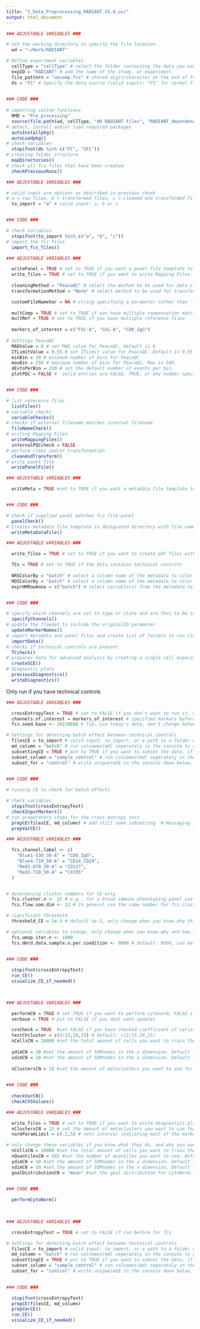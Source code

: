 ```yaml
---
title: "1_Data_Preprocessing_RADIANT.V1.0_usr"
output: html_document
---
```


```r

### ADJUSTABLE VARIABLES ###

# Set the working directory to specify the file location
  wd = "~/Work/RADIANT" 

# Define experiment variables
  cellType = "cellType" # select the folder containing the data you want to analyse. Valid entries should match a folder name in wd specified above
  expID = "RADIANT" # add the name of the study, or experiment.
  file_pattern = "uncomp.fcs" # shared digit/character at the end of fcs files and fcs extension
  ds = "FC" # Specify the data source (valid inputs: "FS" for normal flow cytometry, "SFC" for spectral flow cytometry)

  
### CODE ###
  
# importing custom functions
  RMD = "Pre_processing"
  source(file.path(wd, cellType, "00 RADIANT files", "RADIANT_dependencies_usr_v1.0.R"))
# detect, install and/or load required packages
  autoInstallpkg()
  autoLoadpkg()
# check variables
  stopifnot(ds %in% c("FC", "SFC"))
# creating folder structure
  mapDirectories()
# check all fcs files that have been created 
  checkPreviousRuns()


```
```r

### ADJUSTABLE VARIABLES ###

# valid input are options as described in previous chunk
# a = raw files, b = transformed files, c = cleaned and transformed files 
  to_import = "a" # valid input: a, b or c


### CODE ###

# check variables
  stopifnot(to_import %in% c("a", "b", "c"))
# import the fcs files
  import_fcs_files()


```
```r

### ADJUSTABLE VARIABLES ###

  writePanel = TRUE # set to TRUE if you want a panel file template to be written automatically
  write_files = TRUE # set to TRUE if you want to write Mapping Files. 
  
  cleaningMethod = "PeacoQC" # select the method to be used for data cleaning. Options are: 'PeacoQC',  or 'None'.
  transformationMethod = "None" # select method to be used for transformation. Options are: 'Logicle', or 'None'.

  customFileNameVar = NA # string specifying a parameter (other than 'TUBE NAME', '$FIL', or '$TBNM") 
  
  multComp = TRUE # set to TRUE if you have multiple compensation matrices
  multRef = TRUE # set to TRUE if you have multiple reference files
  
  markers_of_interest = c("FSC-A", "SSC-A", "CD8_IgG") 
  
# Settings PeacoQC
  MADValue = 6 # set MAD value for PeacoQC. Default is 6
  ITLimitValue = 0.55 # set ITLimit value for PeacoQC. Default is 0.55
  minBin = 10 # minimum number of bins for PeacoQC
  maxBin = 250 # maximum number of bins for PeacoQC. Max is 500. 
  dEvtsPerBin = 150 # set the default number of events per bin. 
  plotPQC = FALSE #  valid entries are FALSE, TRUE, or any number specifying a percentage. 


### CODE ###

# list reference files
  listFiles()
# variable checks
  variableChecks()
# checks if external filename matches internal filename
  fileNameCheck()
# writing Mapping Files
  writeMappingFiles()
  internalPQCcheck = FALSE
# perform clean and/or transformation
  cleanAndTransform()
# write panel file
  writePanelFile()

```
```r

### ADJUSTABLE VARIABLES ###

  writeMeta = TRUE #set to TRUE if you want a metadata file template to be written automatically, set to FALSE if already done


### CODE ###

# Check if supplied panel matches fcs file panel 
  panelCheck()
# Creates metadata file template in designated directory with file names of fcs files the correct order
  writeMetaDataFile()


```
```r

### ADJUSTABLE VARIABLES ###

  write_files = TRUE # set to TRUE if you want to create pdf files with the diagnostic data.

  TCs = TRUE # set to TRUE if the data contains technical controls
  
  NRSColorBy = "batch" # select a column name of the metadata to color the NRS plots
  MDSColorBy = "batch" # select a column name of the metadata to color the MDS plots
  exprHMRowAnno = c("batch") # select variable(s) from the metadata to annotate the rows of the expression heatmap 


### CODE ###

# specify which channels are set to type or state and are thus to be included for further analysis
  specifyChannels()
# update the flowSet to include the originalID parameter
  updateMarkerNames()
# import metadata and panel files and create list of factors to run clustering on
  importData()
# checks if technical controls are present
  TCcheck()
# prepares data for advanced analysis by creating a single cell experiment
  createSCE()
# diagnostic plots
  previousDiagnostics()
  writeDiagnostics()

```

Only run if you have technical controls
```r

### ADJUSTABLE VARIABLES ###

  crossEntropyTest = TRUE # set to FALSE if you don't want to run it, or have run it before
  channels.of.interest = markers_of_interest # specified markers before, if you want a specific set use c(x, x, x) in which x is "name of the marker
  fcs.seed.base <- 20210608 # Tip: use today's date, don't change between runs as this is important for reproducible results. 

# Settings for detecting batch effect between technical controls    
  filesCE = to_import # valid input: to_import, or a path to a folder with fcs files: fcs, trns, pqcd, cn (only if run cytonorm)
  md_column = "batch" # run colnames(md) seperately in the console to check valid inputs, note: capital and space sensitive!
  subsettingCE = TRUE # put to TRUE if you want to subset the data, if FALSE all files will be taken along 
  subset_column = "sample_control" # run colnames(md) seperately in the console to check valid inputs, note: capital and space sensitive!
  subset_for = "control" # write unique(md$ in the console down below, and click on the column you specified above for options and add the ), options will be shown on screen

  
### CODE ###

# running CE to check for batch effects  

# check variables
  stopifnot(crossEntropyTest)
  checkInputMarkers()
# run preparatory steps for the cross entropy test
  prepCE(filesCE, md_column) # add still some subsetting  # messaging in markdown stops here, it is shown in console
  prepVarCE()


```
```r

### ADJUSTABLE VARIABLES ###

  fcs.channel.label <- c( 
    "Blue1-530_30-A" = "CD8_IgG",
    "Blue4-710_50-A" = "CD14_CD24",
    "Red1-670_30-A" = "CD127",
    "Red2-710_50-A" = "CXCR5"
  )


# determining cluster numbers for CE only  
  fcs.cluster.n <- 12 # e.g., for a broad immune phenotyping panel use 40-50 clusters. For pre-gated cell types (e.g., CD8s), use 10-12 clusters.
  fcs.flow.som.dim <- 12 # In general use the same number for fcs.cluster.n and fcs.flow.som.dim unless you know why to do otherwise.

# significant threshold  
  threshold_CE = 1e-5 # default 1e-5, only change when you know why this is so 'low' and what the impact can be to change it

# optional variables to change, only change when you know why and how it works, more cells will take longer. 
  fcs.umap.iter.n <- 1000
  fcs.dmrd.data.sample.n.per.condition <- 9000 # default: 9000, can be any number or NULL


### CODE ###
  
  stopifnot(crossEntropyTest)
  run_CE()
  visualize_CE_if_needed()

  
```
```r

### ADJUSTABLE VARIABLES ###

  performCN = TRUE # set TRUE if you want to perform cytonorm, FALSE if not.
  verbose = TRUE # put to FALSE if you dont want updates

  cvsCheck = TRUE  #set FALSE if you have checked coefficient of variation for this analysis before 
  testCVcluster = c(3:15,20,25) # default: c(3:15,20,25) 
  nCellsCN = 10000 #set the total amount of cells you want to train the CytoNorm model on. Default 5000
  
  ydimCN = 10 #set the amount of SOMnodes in the y dimension. Default 10
  xdimCN = 10 #set the amount of SOMnodes in the x dimension. Default 10
  
  nClustersCN = 10 #set the amount of metaclusters you want to use for CytoNorm. Default 10. Must be within range of testCVcluster

  
### CODE ###
  
  checkVarCN()
  checkCVSValues()

```
```r

### ADJUSTABLE VARIABLES ###

  write_files = TRUE # set to TRUE if you want to write diagnostics plots after running CytoNorm, default TRUE.
  nClustersCN = 15 # set the amount of metaclusters you want to use for CytoNorm. Based on CVS values (see manual).
  normParamLimit = c(-2,5) # sets interval indicating most of the marker expression is expected. Check diagnostic plots and decide min & max. Default = c(-2,5)

# only change these variables if you know what they do, and why you want to change them  
  nCellsCN = 10000 #set the total amount of cells you want to train the CytoNorm model on. Default 10000
  nQuantilesCN = 101 #set the number of quantiles you want to use. Default 101
  ydimCN = 10 #set the amount of SOMnodes in the y dimension. Default 10
  xdimCN = 10 #set the amount of SOMnodes in the x dimension. Default 10
  goalDistributionCN = "mean" #set the goal distribution for CytoNorm. Default is "mean", can also be nQ numeric values or one of the batch labels


### CODE ###
  
  performCytoNorm()
  
  
```
```r

### ADJUSTABLE VARIABLES ###

  crossEntropyTest = TRUE # set to FALSE if ran before for TCs

# Settings for detecting batch effect between technical controls    
  filesCE = to_import # valid input: to_import, or a path to a folder with fcs files: fcs, trns, pqcd, cn (only if run cytonorm)
  md_column = "batch" # run colnames(md) seperately in the console to check valid inputs, note: capital and space sensitive!
  subsettingCE = TRUE # put to TRUE if you want to subset the data, if FALSE all files will be taken along 
  subset_column = "sample_control" # run colnames(md) separately in the console to check valid inputs, note: capital and space sensitive!
  subset_for = "control" # write unique(md$ in the console down below, and click on the column you specified above for options and add the ), options will be shown on screen

  
### CODE ###

  stopifnot(crossEntropyTest)
  prepCE(filesCE, md_column) 
  prepVarCE()
  run_CE()
  visualize_CE_if_needed()

```
